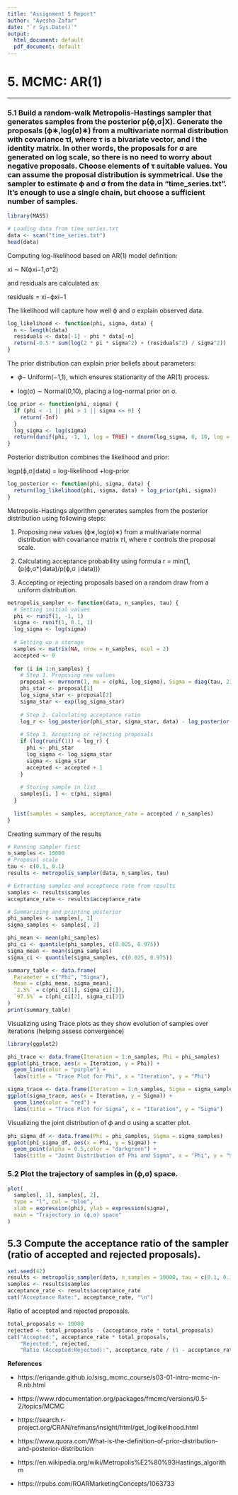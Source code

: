 ---
title: "Assignment 5 Report"
author: "Ayesha Zafar"
date: "`r Sys.Date()`"
output:
  html_document: default
  pdf_document: default
---

# 5. MCMC: AR(1)

---

### **5.1 Build a random-walk Metropolis-Hastings sampler that generates samples from the posterior p(ϕ,σ|X). Generate the proposals (ϕ∗,log(σ)∗) from a multivariate normal distribution with covariance τI, where τ is a bivariate vector, and I the identity matrix. In other words, the proposals for σ are generated on log scale, so there is no need to worry about negative proposals. Choose elements of τ suitable values. You can assume the proposal distribution is symmetrical. Use the sampler to estimate ϕ and σ from the data in “time_series.txt”. It’s enough to use a single chain, but choose a sufficient number of samples.**

```{r}
library(MASS)

# Loading data from time_series.txt
data <- scan("time_series.txt")
head(data)
```

Computing log-likelihood based on AR(1) model definition:

xi ∼ N(ϕxi−1,σ^2)

and residuals are calculated as:

residuals = xi−ϕxi−1
 
The likelihood will capture how well ϕ and σ explain observed data.

```{r}
log_likelihood <- function(phi, sigma, data) {
  n <- length(data)
  residuals <- data[-1] - phi * data[-n]
  return(-0.5 * sum(log(2 * pi * sigma^2) + (residuals^2) / sigma^2))
}
```

The prior distribution can explain prior beliefs about parameters:

- 𝜙∼ Uniform(−1,1), which ensures stationarity of the AR(1) process.

- log(σ) ∼ Normal(0,10), placing a log-normal prior on σ.

```{r}

log_prior <- function(phi, sigma) {
  if (phi < -1 || phi > 1 || sigma <= 0) {
    return(-Inf)
  }
  log_sigma <- log(sigma)
  return(dunif(phi, -1, 1, log = TRUE) + dnorm(log_sigma, 0, 10, log = TRUE))
}
```

Posterior distribution combines the likelihood and prior:

logp(ϕ,σ∣data) = log-likelihood +log-prior

```{r}
log_posterior <- function(phi, sigma, data) {
  return(log_likelihood(phi, sigma, data) + log_prior(phi, sigma))
}
```

Metropolis-Hastings algorithm generates samples from the posterior distribution using following steps:

1. Proposing new values (ϕ∗,log(σ)∗) from a multivariate normal distribution with covariance matrix 𝜏I, where 𝜏 controls the proposal scale.

2. Calculating acceptance probability using formula r = min(1, (p(ϕ,σ*∣data)/p(ϕ,σ ∣data)))

3. Accepting or rejecting proposals based on a random draw from a uniform distribution.

```{r}
metropolis_sampler <- function(data, n_samples, tau) {
  # Setting initial values
  phi <- runif(1, -1, 1)
  sigma <- runif(1, 0.1, 1)
  log_sigma <- log(sigma)
  
  # Setting up a storage
  samples <- matrix(NA, nrow = n_samples, ncol = 2)
  accepted <- 0
  
  for (i in 1:n_samples) {
    # Step 1. Proposing new values
    proposal <- mvrnorm(1, mu = c(phi, log_sigma), Sigma = diag(tau, 2))
    phi_star <- proposal[1]
    log_sigma_star <- proposal[2]
    sigma_star <- exp(log_sigma_star)
    
    # Step 2. Calculating acceptance ratio
    log_r <- log_posterior(phi_star, sigma_star, data) - log_posterior(phi, sigma, data)
    
    # Step 3. Accepting or rejecting proposals
    if (log(runif(1)) < log_r) {
      phi <- phi_star
      log_sigma <- log_sigma_star
      sigma <- sigma_star
      accepted <- accepted + 1
    }
    
    # Storing sample in list
    samples[i, ] <- c(phi, sigma)
  }
  
  list(samples = samples, acceptance_rate = accepted / n_samples)
}
```

Creating summary of the results

```{r}
# Running sampler first
n_samples <- 10000
# Proposal scale
tau <- c(0.1, 0.1) 
results <- metropolis_sampler(data, n_samples, tau)

# Extracting samples and acceptance rate from results
samples <- results$samples
acceptance_rate <- results$acceptance_rate

# Summarizing and printing posterior
phi_samples <- samples[, 1]
sigma_samples <- samples[, 2]

phi_mean <- mean(phi_samples)
phi_ci <- quantile(phi_samples, c(0.025, 0.975))
sigma_mean <- mean(sigma_samples)
sigma_ci <- quantile(sigma_samples, c(0.025, 0.975))

summary_table <- data.frame(
  Parameter = c("Phi", "Sigma"),
  Mean = c(phi_mean, sigma_mean),
  `2.5%` = c(phi_ci[1], sigma_ci[1]),
  `97.5%` = c(phi_ci[2], sigma_ci[2])
)
print(summary_table)
```

Visualizing using Trace plots as they show evolution of samples over iterations (helping assess convergence)

```{r}
library(ggplot2)

phi_trace <- data.frame(Iteration = 1:n_samples, Phi = phi_samples)
ggplot(phi_trace, aes(x = Iteration, y = Phi)) +
  geom_line(color = "purple") +
  labs(title = "Trace Plot for Phi", x = "Iteration", y = "Phi")

sigma_trace <- data.frame(Iteration = 1:n_samples, Sigma = sigma_samples)
ggplot(sigma_trace, aes(x = Iteration, y = Sigma)) +
  geom_line(color = "red") +
  labs(title = "Trace Plot for Sigma", x = "Iteration", y = "Sigma")
```

Visualizing the joint distribution of 𝜙 and σ using a scatter plot.

```{r}
phi_sigma_df <- data.frame(Phi = phi_samples, Sigma = sigma_samples)
ggplot(phi_sigma_df, aes(x = Phi, y = Sigma)) +
  geom_point(alpha = 0.5,color = "darkgreen") +
  labs(title = "Joint Distribution of Phi and Sigma", x = "Phi", y = "Sigma")
```

### **5.2 Plot the trajectory of samples in (ϕ,σ) space.**

```{r}
plot(
  samples[, 1], samples[, 2],
  type = "l", col = "blue", 
  xlab = expression(phi), ylab = expression(sigma),
  main = "Trajectory in (ϕ,σ) space"
)
```

## **5.3 Compute the acceptance ratio of the sampler (ratio of accepted and rejected proposals).**

```{r}
set.seed(42)
results <- metropolis_sampler(data, n_samples = 10000, tau = c(0.1, 0.1))
samples <- results$samples
acceptance_rate <- results$acceptance_rate
cat("Acceptance Rate:", acceptance_rate, "\n")
```

Ratio of accepted and rejected proposals.

```{r}
total_proposals <- 10000
rejected <- total_proposals - (acceptance_rate * total_proposals)
cat("Accepted:", acceptance_rate * total_proposals, 
    "Rejected:", rejected, 
    "Ratio (Accepted:Rejected):", acceptance_rate / (1 - acceptance_rate), "\n")
```


**References**

- https://eriqande.github.io/sisg_mcmc_course/s03-01-intro-mcmc-in-R.nb.html

- https://www.rdocumentation.org/packages/fmcmc/versions/0.5-2/topics/MCMC

- https://search.r-project.org/CRAN/refmans/insight/html/get_loglikelihood.html

- https://www.quora.com/What-is-the-definition-of-prior-distribution-and-posterior-distribution

- https://en.wikipedia.org/wiki/Metropolis%E2%80%93Hastings_algorithm

- https://rpubs.com/ROARMarketingConcepts/1063733



